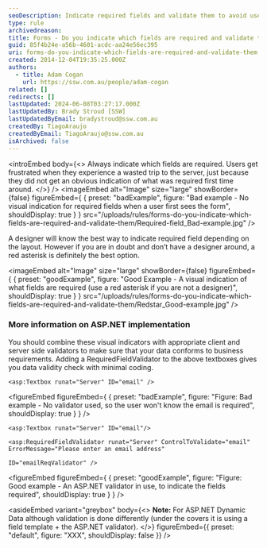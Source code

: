 ```yaml
---
seoDescription: Indicate required fields and validate them to avoid user frustration and ensure data conformity to business requirements.
type: rule
archivedreason:
title: Forms - Do you indicate which fields are required and validate them?
guid: 85f4b24e-a56b-4601-acdc-aa24e56ec395
uri: forms-do-you-indicate-which-fields-are-required-and-validate-them
created: 2014-12-04T19:35:25.000Z
authors:
  - title: Adam Cogan
    url: https://ssw.com.au/people/adam-cogan
related: []
redirects: []
lastUpdated: 2024-06-08T03:27:17.000Z
lastUpdatedBy: Brady Stroud [SSW]
lastUpdatedByEmail: bradystroud@ssw.com.au
createdBy: TiagoAraujo
createdByEmail: TiagoAraujo@ssw.com.au
isArchived: false
---
```


<introEmbed
  body={<>
Always indicate which fields are required. Users get frustrated when they experience a wasted trip to the server, just because they did not get an obvious indication of what was required first time around.
  </>}
/>
<imageEmbed
  alt="Image"
  size="large"
  showBorder={false}
  figureEmbed={ {
    preset: "badExample",
    figure: "Bad example - No visual indication for required fields when a user first sees the form",
    shouldDisplay: true
  } }
  src="/uploads/rules/forms-do-you-indicate-which-fields-are-required-and-validate-them/Required-field_Bad-example.jpg"
/>

A designer will know the best way to indicate required field depending on the layout. However if you are in doubt and don’t have a designer around, a red asterisk is definitely the best option.

<imageEmbed
  alt="Image"
  size="large"
  showBorder={false}
  figureEmbed={ {
    preset: "goodExample",
    figure: "Good Example - A visual indication of what fields are required (use a red asterisk if you are not a designer)",
    shouldDisplay: true
  } }
  src="/uploads/rules/forms-do-you-indicate-which-fields-are-required-and-validate-them/Redstar_Good-example.jpg"
/>

### More information on ASP.NET implementation

You should combine these visual indicators with appropriate client and server side validators to make sure that your data conforms to business requirements. Adding a RequiredFieldValidator to the above textboxes gives you data validity check with minimal coding.

```cshtml
<asp:Textbox runat="Server" ID="email" />
```

<figureEmbed figureEmbed={ {
  preset: "badExample",
  figure: "Figure: Bad example - No validator used, so the user won't know the email is required",
  shouldDisplay: true
} } />


```cshtml
<asp:Textbox runat="Server" ID="email"/>

<asp:RequiredFieldValidator runat="Server" ControlToValidate="email" ErrorMessage="Please enter an email address"

ID="emailReqValidator" />
```

<figureEmbed figureEmbed={ {
  preset: "goodExample",
  figure: "Figure: Good example - An ASP.NET validator in use, to indicate the fields required",
  shouldDisplay: true
} } />


<asideEmbed
  variant="greybox"
  body={<>
    **Note:** For ASP.NET Dynamic Data although validation is done differently (under the covers it is using a field template + the ASP.NET validator).
  </>}
  figureEmbed={{
    preset: "default",
    figure: "XXX",
    shouldDisplay: false
  }}
/>
